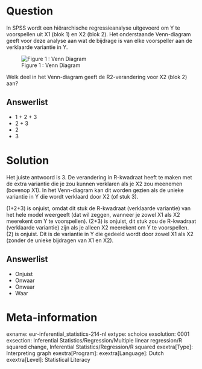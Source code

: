 Question
========
In SPSS wordt een hiërarchische regressieanalyse uitgevoerd om Y te voorspellen uit X1 (blok 1) en X2 (blok 2). Het onderstaande Venn-diagram geeft voor deze analyse aan wat de bijdrage is van elke voorspeller aan de verklaarde variantie in Y.

![Figure 1 : Venn Diagram](Venn Diagram.PNG)


Welk deel in het Venn-diagram geeft de R2-verandering voor X2 (blok 2) aan?

Answerlist
----------
* 1 + 2 + 3
* 2 + 3
* 2
* 3


Solution
========
Het juiste antwoord is 3. De verandering in R-kwadraat heeft te maken met de extra variantie die je zou kunnen verklaren als je X2 zou meenemen (bovenop X1). In het Venn-diagram kan dit worden gezien als de unieke variantie in Y die wordt verklaard door X2 (of stuk 3).

(1+2+3) is onjuist, omdat dit stuk de R-kwadraat (verklaarde variantie) van het hele model weergeeft (dat wil zeggen, wanneer je zowel X1 als X2 meerekent om Y te voorspellen). (2+3) is onjuist, dit stuk zou de R-kwadraat (verklaarde variantie) zijn als je alleen X2 meerekent om Y te voorspellen. (2) is onjuist. Dit is de variantie in Y die gedeeld wordt door zowel X1 als X2 (zonder de unieke bijdragen van X1 en X2).

Answerlist
----------
* Onjuist
* Onwaar
* Onwaar
* Waar

Meta-information
================
exname: eur-inferential_statistics-214-nl
extype: schoice
exsolution: 0001
exsection: Inferential Statistics/Regression/Multiple linear regression/R squared change, Inferential Statistics/Regression/R squared
exextra[Type]: Interpreting graph
exextra[Program]: 
exextra[Language]: Dutch
exextra[Level]: Statistical Literacy
